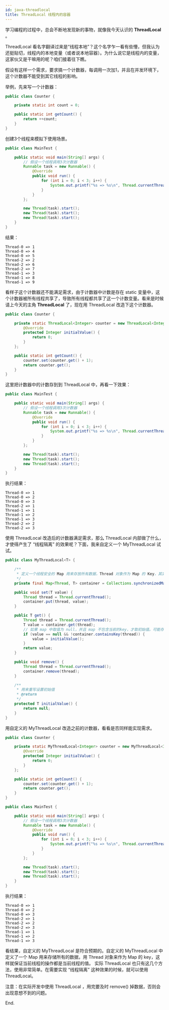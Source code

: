 ```yaml
---
id: java-threadlocal
title: ThreadLocal 线程内的容器
---
```


学习编程的过程中，总会不断地发现新的事物，就像我今天认识的 **ThreadLocal** 。

ThreadLocal 看名字翻译过来是“线程本地”？这个名字乍一看有些懵，但我认为还挺贴切，线程内的本地变量（或者说本地容器）。为什么说它是线程内的变量，这家伙又是干嘛用的呢？咱们接着往下瞧。

假设有这样一个需求，要求搞一个计数器，每调用一次加1，并且在并发环境下，这个计数器不能受到其它线程的影响。

举例，先来写一个计数器：

```java
public class Counter {

    private static int count = 0;

    public static int getCount() {
        return ++count;
    }
}
```

创建3个线程来模拟下使用场景。

```java
public class MainTest {

    public static void main(String[] args) {
        // 假设一个线程调用3次计数器
        Runnable task = new Runnable() {
            @Override
            public void run() {
                for (int i = 0; i < 3; i++) {
                    System.out.printf("%s => %s\n", Thread.currentThread().getName(), Counter.getCount());
                }
            }
        };

        new Thread(task).start();
        new Thread(task).start();
        new Thread(task).start();
    }
}
```

结果：

```
Thread-0 => 1
Thread-0 => 4
Thread-0 => 5
Thread-2 => 2
Thread-2 => 6
Thread-2 => 7
Thread-1 => 3
Thread-1 => 8
Thread-1 => 9
```

看样子这个计数器还不能满足需求，由于计数器中计数是存在 static 变量中，这个计数器被所有线程共享了，导致所有线程都共享了这一个计数变量。看来是时候请上今天的主角 **ThreadLocal** 了，现在用 ThreadLocal 改造下这个计数器。

```java
public class Counter {

    private static ThreadLocal<Integer> counter = new ThreadLocal<Integer>() {
        @Override
        protected Integer initialValue() {
            return 0;
        }
    };

    public static int getCount() {
        counter.set(counter.get() + 1);
        return counter.get();
    }
}
```

这里把计数器中的计数存到到 ThreadLocal 中，再看一下效果：

```java
public class MainTest {

    public static void main(String[] args) {
        // 假设一个线程调用3次计数器
        Runnable task = new Runnable() {
            @Override
            public void run() {
                for (int i = 0; i < 3; i++) {
                    System.out.printf("%s => %s\n", Thread.currentThread().getName(), Counter.getCount());
                }
            }
        };

        new Thread(task).start();
        new Thread(task).start();
        new Thread(task).start();
    }
}
```

执行结果：

```
Thread-0 => 1
Thread-0 => 2
Thread-0 => 3
Thread-2 => 1
Thread-1 => 1
Thread-1 => 2
Thread-1 => 3
Thread-2 => 2
Thread-2 => 3
```

使用 ThreadLocal 改造后的计数器满足需求，那么 ThreadLocal 内部做了什么，才使得产生了 “线程隔离” 的效果呢？下面，我来自定义一个 MyThreadLocal 试试。

```java
public class MyThreadLocal<T> {

    /**
     * 定义一个线程安全的 Map 用来存放所有数据，Thread 对象作为 Map 的 Key，其实看到这里，应该就应该明白了 ThreadLocal 的原理
     */
    private final Map<Thread, T> container = Collections.synchronizedMap(new HashMap<Thread, T>());

    public void set(T value) {
        Thread thread = Thread.currentThread();
        container.put(thread, value);
    }

    public T get() {
        Thread thread = Thread.currentThread();
        T value = container.get(thread);
        // 如果 map 中取值为 null，并且 map 不包含当前的key，才取初始值。可能存在的情况是，当前的key存的值就是null，所以不应该取初始值。
        if (value == null && !container.containsKey(thread)) {
            value = initialValue();
        }
        return value;
    }

    public void remove() {
        Thread thread = Thread.currentThread();
        container.remove(thread);
    }

    /**
     * 用来重写设置初始值
     * @return
     */
    protected T initialValue() {
        return null;
    }
}
```

用自定义的 MyThreadLocal 改造之前的计数器，看看是否同样能实现需求。

```java
public class Counter {

    private static MyThreadLocal<Integer> counter = new MyThreadLocal<Integer>() {
        @Override
        protected Integer initialValue() {
            return 0;
        }
    };

    public static int getCount() {
        counter.set(counter.get() + 1);
        return counter.get();
    }
}
```

```java
public class MainTest {

    public static void main(String[] args) {
        // 假设一个线程调用3次计数器
        Runnable task = new Runnable() {
            @Override
            public void run() {
                for (int i = 0; i < 3; i++) {
                    System.out.printf("%s => %s\n", Thread.currentThread().getName(), Counter.getCount());
                }
            }
        };

        new Thread(task).start();
        new Thread(task).start();
        new Thread(task).start();
    }
}
```

执行结果：

```
Thread-0 => 1
Thread-0 => 2
Thread-0 => 3
Thread-2 => 1
Thread-2 => 2
Thread-2 => 3
Thread-1 => 1
Thread-1 => 2
Thread-1 => 3
```

看结果，自定义的 MyThreadLocal 是符合预期的。自定义的 MyThreadLocal 中定义了一个 Map 用来存储所有的数据，用 Thread 对象来作为 Map 的 key，这样就保证当前线程的操作都是当前线程的值。 实际 ThreadLocal 也只有这几个方法，使用非常简单。在需要实现 “线程隔离” 这种效果的时候，就可以使用 ThreadLocal。

注意：在实际开发中使用 ThreadLocal ，用完要及时 remove() 掉数据，否则会出现意想不到的问题。

End.
